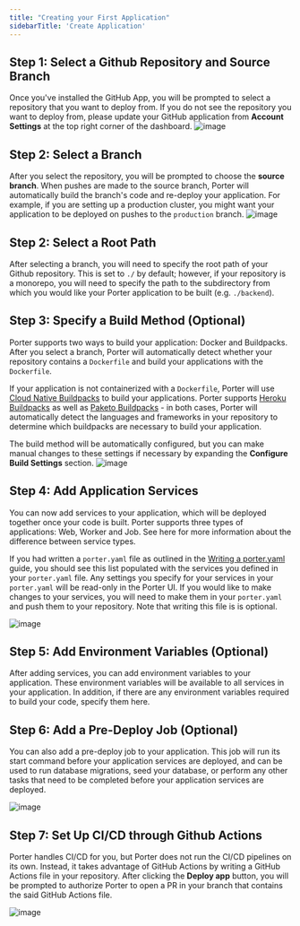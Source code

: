 ```yaml
---
title: "Creating your First Application"
sidebarTitle: 'Create Application'
---
```


## Step 1: Select a Github Repository and Source Branch
Once you've installed the GitHub App, you will be prompted to select a repository that you want to deploy from. If you do not see the repository you want to deploy from, please update your GitHub application from **Account Settings** at the top right corner of the dashboard.
![image](/images/deploying-applications/select-repository.png)

## Step 2: Select a Branch

After you select the repository, you will be prompted to choose the **source branch**. 
When pushes are made to the source branch, Porter will automatically build the branch's code and re-deploy your application. 
For example, if you are setting up a production cluster, you might want your application to be deployed on pushes to the `production` branch.
![image](/images/deploying-applications/select-branch.png)

## Step 2: Select a Root Path
After selecting a branch, you will need to specify the root path of your Github repository. This is set to `./` by default; 
however, if your repository is a monorepo, you will need to specify the path to the subdirectory from which you would like your Porter application to be built (e.g. `./backend`).

## Step 3: Specify a Build Method (Optional)
Porter supports two ways to build your application: Docker and Buildpacks. After you select a branch, Porter will automatically detect whether your repository contains a `Dockerfile` and build your applications with the `Dockerfile`.

If your application is not containerized with a `Dockerfile`, Porter will use [Cloud Native Buildpacks](https://buildpacks.io) to build your applications. Porter supports [Heroku Buildpacks](https://devcenter.heroku.com/articles/buildpacks#officially-supported-buildpacks) 
as well as [Paketo Buildpacks](https://paketo.io/) - in both cases, Porter will automatically detect the languages and frameworks in your repository to determine which buildpacks are necessary to build your application. 

The build method will be automatically configured, but you can make manual changes to these settings if necessary by expanding the **Configure Build Settings** section.
![image](/images/deploying-applications/configure-buildpacks.png)

## Step 4: Add Application Services
You can now add services to your application, which will be deployed together once your code is built. Porter supports three types of applications: Web, Worker and Job. 
See here for more information about the difference between service types.

If you had written a `porter.yaml` file as outlined in the [Writing a porter.yaml]("/standard/deploying-applications/writing-porter-yaml) guide, you should see this list populated with the services you defined in your `porter.yaml` file. Any settings you specify for your services in your `porter.yaml` will be read-only in the Porter UI. 
If you would like to make changes to your services, you will need to make them in your `porter.yaml` and push them to your repository. Note that writing this file is is optional.

![image](/images/deploying-applications/application-services.png)

## Step 5: Add Environment Variables (Optional)
After adding services, you can add environment variables to your application. These environment variables will be available to all services in your application. In addition, if there are any environment variables required to build your code, specify them here.

## Step 6: Add a Pre-Deploy Job (Optional)
You can also add a pre-deploy job to your application. This job will run its start command before your application services are deployed, and can be used to run database migrations, seed your database, or perform any other tasks that need to be completed before your application services are deployed.

![image](/images/deploying-applications/environment-vars.png)

## Step 7: Set Up CI/CD through Github Actions
Porter handles CI/CD for you, but Porter does not run the CI/CD pipelines on its own. Instead, it takes advantage of GitHub Actions by writing a GitHub Actions file in your repository. 
After clicking the **Deploy app** button, you will be prompted to authorize Porter to open a PR in your branch that contains the said GitHub Actions file. 

![image](/images/deploying-applications/github-actions.png)
